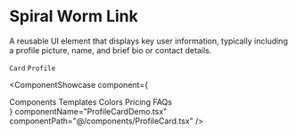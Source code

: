 
# Spiral Worm Link

<p className="opacity-80 text-lg">A reusable UI element that displays key user information, typically including a profile picture, name, and brief bio or contact details.</p>

`Card` `Profile`

<ComponentShowcase
  component={
    <section className="grid place-content-center gap-4 bg-gray-100 px-8 py-24">
      <InteractiveLink href="/components">Components</InteractiveLink>
      <InteractiveLink href="/templates">Templates</InteractiveLink>
      <InteractiveLink href="/colors">Colors</InteractiveLink>
      <InteractiveLink href="/Pricing">Pricing</InteractiveLink>
      <InteractiveLink href="/faqs">FAQs</InteractiveLink>
    </section>
  }
  componentName="ProfileCardDemo.tsx"
  componentPath="@/components/ProfileCard.tsx"
/>


